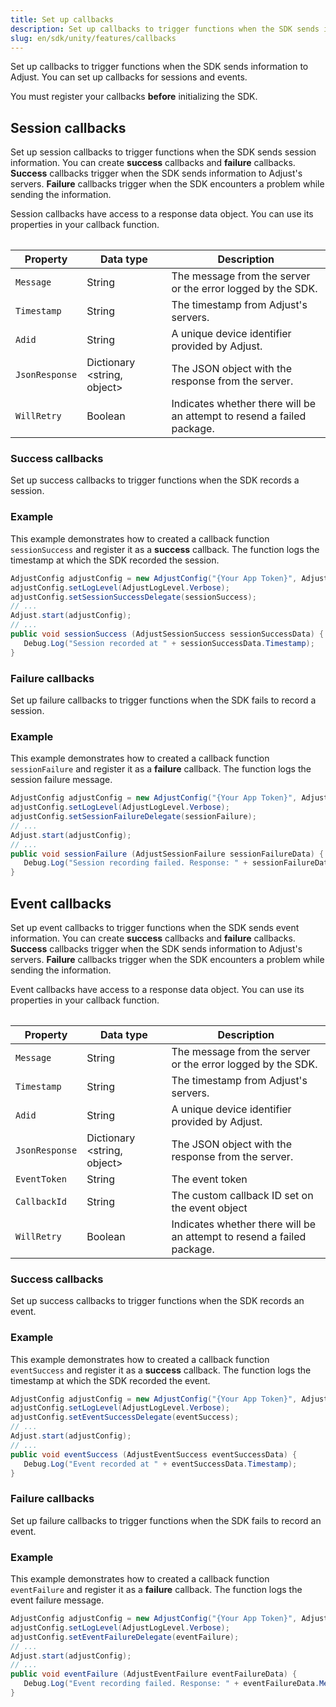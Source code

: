 ```yaml
---
title: Set up callbacks
description: Set up callbacks to trigger functions when the SDK sends information to Adjust.
slug: en/sdk/unity/features/callbacks
---
```



Set up callbacks to trigger functions when the SDK sends information to Adjust. You can set up callbacks for sessions and events.

<Callout type="important">

You must register your callbacks **before** initializing the SDK.

</Callout>

## Session callbacks

Set up session callbacks to trigger functions when the SDK sends session information. You can create **success** callbacks and **failure** callbacks. **Success** callbacks trigger when the SDK sends information to Adjust's servers. **Failure** callbacks trigger when the SDK encounters a problem while sending the information.

Session callbacks have access to a response data object. You can use its properties in your callback function.

<Table>

| Property       | Data type                     | Description                                                            |
| -------------- | ----------------------------- | ---------------------------------------------------------------------- |
| `Message`      | String                        | The message from the server or the error logged by the SDK.            |
| `Timestamp`    | String                        | The timestamp from Adjust's servers.                                   |
| `Adid`         | String                        | A unique device identifier provided by Adjust.                         |
| `JsonResponse` | Dictionary \<string, object\> | The JSON object with the response from the server.                     |
| `WillRetry`    | Boolean                       | Indicates whether there will be an attempt to resend a failed package. |

</Table>

### Success callbacks

Set up success callbacks to trigger functions when the SDK records a session.

<SetSessionSuccessDelegate />

### Example

This example demonstrates how to created a callback function `sessionSuccess` and register it as a **success** callback. The function logs the timestamp at which the SDK recorded the session.

```c#
AdjustConfig adjustConfig = new AdjustConfig("{Your App Token}", AdjustEnvironment.Sandbox);
adjustConfig.setLogLevel(AdjustLogLevel.Verbose);
adjustConfig.setSessionSuccessDelegate(sessionSuccess);
// ...
Adjust.start(adjustConfig);
// ...
public void sessionSuccess (AdjustSessionSuccess sessionSuccessData) {
   Debug.Log("Session recorded at " + sessionSuccessData.Timestamp);
}
```

### Failure callbacks

Set up failure callbacks to trigger functions when the SDK fails to record a session.

<SetSessionFailureDelegate />

### Example

This example demonstrates how to created a callback function `sessionFailure` and register it as a **failure** callback. The function logs the session failure message.

```c#
AdjustConfig adjustConfig = new AdjustConfig("{Your App Token}", AdjustEnvironment.Sandbox);
adjustConfig.setLogLevel(AdjustLogLevel.Verbose);
adjustConfig.setSessionFailureDelegate(sessionFailure);
// ...
Adjust.start(adjustConfig);
// ...
public void sessionFailure (AdjustSessionFailure sessionFailureData) {
   Debug.Log("Session recording failed. Response: " + sessionFailureData.Message);
}
```

## Event callbacks

Set up event callbacks to trigger functions when the SDK sends event information. You can create **success** callbacks and **failure** callbacks. **Success** callbacks trigger when the SDK sends information to Adjust's servers. **Failure** callbacks trigger when the SDK encounters a problem while sending the information.

Event callbacks have access to a response data object. You can use its properties in your callback function.

<Table>

| Property       | Data type                     | Description                                                            |
| -------------- | ----------------------------- | ---------------------------------------------------------------------- |
| `Message`      | String                        | The message from the server or the error logged by the SDK.            |
| `Timestamp`    | String                        | The timestamp from Adjust's servers.                                   |
| `Adid`         | String                        | A unique device identifier provided by Adjust.                         |
| `JsonResponse` | Dictionary \<string, object\> | The JSON object with the response from the server.                     |
| `EventToken`   | String                        | The event token                                                        |
| `CallbackId`   | String                        | The custom callback ID set on the event object                         |
| `WillRetry`    | Boolean                       | Indicates whether there will be an attempt to resend a failed package. |

</Table>

### Success callbacks

Set up success callbacks to trigger functions when the SDK records an event.

<SetEventSuccessDelegate />

### Example

This example demonstrates how to created a callback function `eventSuccess` and register it as a **success** callback. The function logs the timestamp at which the SDK recorded the event.

```c#
AdjustConfig adjustConfig = new AdjustConfig("{Your App Token}", AdjustEnvironment.Sandbox);
adjustConfig.setLogLevel(AdjustLogLevel.Verbose);
adjustConfig.setEventSuccessDelegate(eventSuccess);
// ...
Adjust.start(adjustConfig);
// ...
public void eventSuccess (AdjustEventSuccess eventSuccessData) {
   Debug.Log("Event recorded at " + eventSuccessData.Timestamp);
}
```

### Failure callbacks

Set up failure callbacks to trigger functions when the SDK fails to record an event.

<SetEventFailureDelegate />

### Example

This example demonstrates how to created a callback function `eventFailure` and register it as a **failure** callback. The function logs the event failure message.

```c#
AdjustConfig adjustConfig = new AdjustConfig("{Your App Token}", AdjustEnvironment.Sandbox);
adjustConfig.setLogLevel(AdjustLogLevel.Verbose);
adjustConfig.setEventFailureDelegate(eventFailure);
// ...
Adjust.start(adjustConfig);
// ...
public void eventFailure (AdjustEventFailure eventFailureData) {
   Debug.Log("Event recording failed. Response: " + eventFailureData.Message);
}
```
